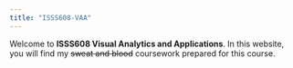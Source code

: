 ```yaml
---
title: "ISSS608-VAA"
---
```


Welcome to **ISSS608 Visual Analytics and Applications**. In this website, you will find my ~~sweat and blood~~ coursework prepared for this course.
